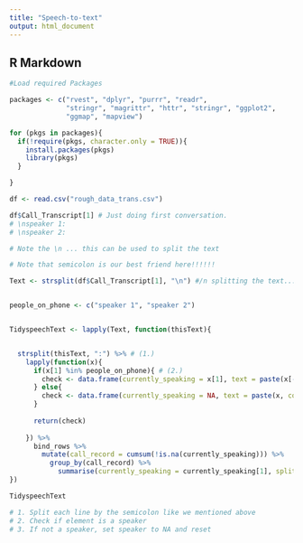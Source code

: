 ```yaml
---
title: "Speech-to-text"
output: html_document
---
```



## R Markdown

```r
#Load required Packages

packages <- c("rvest", "dplyr", "purrr", "readr", 
              "stringr", "magrittr", "httr", "stringr", "ggplot2",
              "ggmap", "mapview")

for (pkgs in packages){
  if(!require(pkgs, character.only = TRUE)){
    install.packages(pkgs)
    library(pkgs)
  }

}

```

```r

df <- read.csv("rough_data_trans.csv")

```

```r

df$Call_Transcript[1] # Just doing first conversation.
# \nspeaker 1:
# \nspeaker 2:

# Note the \n ... this can be used to split the text 

# Note that semicolon is our best friend here!!!!!!
```

```r

Text <- strsplit(df$Call_Transcript[1], "\n") #/n splitting the text... can change if you rather work with "1" and "2" rather than "speaker 1" and "speaker 2"


people_on_phone <- c("speaker 1", "speaker 2")


TidyspeechText <- lapply(Text, function(thisText){


  strsplit(thisText, ":") %>% # (1.)
    lapply(function(x){
      if(x[1] %in% people_on_phone){ # (2.)
        check <- data.frame(currently_speaking = x[1], text = paste(x[-1], collapse = ":"))
      } else{
        check <- data.frame(currently_speaking = NA, text = paste(x, collapse = ":")) # (3.)
      }
      
      return(check)
      
    }) %>%
      bind_rows %>%
        mutate(call_record = cumsum(!is.na(currently_speaking))) %>%
          group_by(call_record) %>%
            summarise(currently_speaking = currently_speaking[1], split_transcript = paste(text, collapse = "\n"))
})

TidyspeechText

# 1. Split each line by the semicolon like we mentioned above
# 2. Check if element is a speaker
# 3. If not a speaker, set speaker to NA and reset 

```

